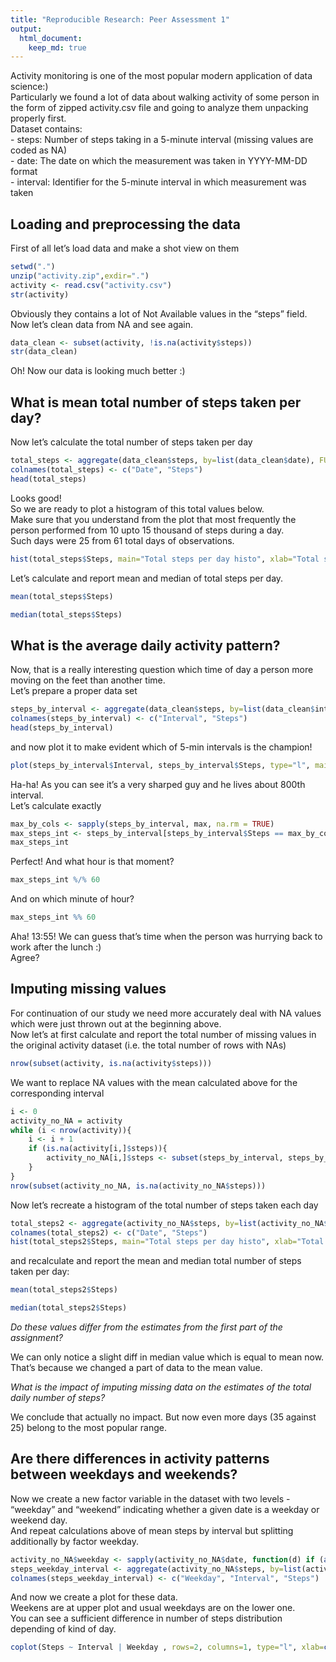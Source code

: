 ```yaml
---
title: "Reproducible Research: Peer Assessment 1"
output: 
  html_document:
    keep_md: true
---
```



Activity monitoring is one of the most popular modern application of data science:)  
Particularly we found a lot of data about walking activity of some person in the form of zipped activity.csv file and going to analyze them unpacking properly first.  
Dataset contains:  
- steps: Number of steps taking in a 5-minute interval (missing values are coded as NA)  
- date: The date on which the measurement was taken in YYYY-MM-DD format  
- interval: Identifier for the 5-minute interval in which measurement was taken  

## Loading and preprocessing the data

First of all let's load data and make a shot view on them
```r
setwd(".")
unzip("activity.zip",exdir=".")
activity <- read.csv("activity.csv")
str(activity)
```
Obviously they contains a lot of Not Available values in the "steps" field.  
Now let's clean data from NA and see again.
```r
data_clean <- subset(activity, !is.na(activity$steps))
str(data_clean)
```
Oh! Now our data is looking much better :)  
  


## What is mean total number of steps taken per day?
Now let's calculate the total number of steps taken per day
```r
total_steps <- aggregate(data_clean$steps, by=list(data_clean$date), FUN=sum)
colnames(total_steps) <- c("Date", "Steps")
head(total_steps)
```

Looks good!  
So we are ready to plot a histogram of this total values below.  
Make sure that you understand from the plot that most frequently the person performed from 10 upto 15 thousand of steps during a day.  
Such days were 25 from 61 total days of observations.

```r
hist(total_steps$Steps, main="Total steps per day histo", xlab="Total steps", ylab="Days")
```

Let's calculate and report mean and median of total steps per day.
```r
mean(total_steps$Steps)
```

```r
median(total_steps$Steps)
```



## What is the average daily activity pattern?
Now, that is a really interesting question which time of day a person more moving on the feet than another time.  
Let's prepare a proper data set
```r
steps_by_interval <- aggregate(data_clean$steps, by=list(data_clean$interval), FUN=mean)
colnames(steps_by_interval) <- c("Interval", "Steps")
head(steps_by_interval)
```

and now plot it to make evident which of 5-min intervals is the champion!
```r
plot(steps_by_interval$Interval, steps_by_interval$Steps, type="l", main="Average steps by intervals", xlab="5-min interval", ylab="Steps")
```

Ha-ha! As you can see it's a very sharped guy and he lives about 800th interval.  
Let's calculate exactly
```r
max_by_cols <- sapply(steps_by_interval, max, na.rm = TRUE)
max_steps_int <- steps_by_interval[steps_by_interval$Steps == max_by_cols[2],][[1]]
max_steps_int
```

Perfect! And what hour is that moment?
```r
max_steps_int %/% 60
```

And on which minute of hour?
```r
max_steps_int %% 60
```

Aha! 13:55! We can guess that's time when the person was hurrying back to work after the lunch :)  
Agree?  



## Imputing missing values
For continuation of our study we need more accurately deal with NA values which were just thrown out at the beginning above.  
Now let's at first calculate and report the total number of missing values in the original activity dataset (i.e. the total number of rows with NAs)
```r
nrow(subset(activity, is.na(activity$steps)))
```
We want to replace NA values with the mean calculated above for the corresponding interval
```r
i <- 0
activity_no_NA = activity
while (i < nrow(activity)){
    i <- i + 1
    if (is.na(activity[i,]$steps)){
        activity_no_NA[i,]$steps <- subset(steps_by_interval, steps_by_interval$Interval == activity[i,]$interval)[[2]]
    }     
}
nrow(subset(activity_no_NA, is.na(activity_no_NA$steps)))
```

Now let's recreate a histogram of the total number of steps taken each day 

```r
total_steps2 <- aggregate(activity_no_NA$steps, by=list(activity_no_NA$date), FUN=sum)
colnames(total_steps2) <- c("Date", "Steps")
hist(total_steps2$Steps, main="Total steps per day histo", xlab="Total steps", ylab="Days")
```

and recalculate and report the mean and median total number of steps taken per day: 

```r
mean(total_steps2$Steps)
```

```r
median(total_steps2$Steps)
```

*Do these values differ from the estimates from the first part of the assignment?*  

We can only notice a slight diff in median value which is equal to mean now. That's because we changed a part of data to the mean value.  

*What is the impact of imputing missing data on the estimates of the total daily number of steps?*  

We conclude that actually no impact. But now even more days (35 against 25) belong to the most popular range.  



## Are there differences in activity patterns between weekdays and weekends?
Now we create a new factor variable in the dataset with two levels - "weekday" and "weekend" indicating whether a given date is a weekday or weekend day.  
And repeat calculations above of mean steps by interval but splitting additionally by factor weekday.
```r
activity_no_NA$weekday <- sapply(activity_no_NA$date, function(d) if (as.POSIXlt(d)$wday > 0 & as.POSIXlt(d)$wday < 6) "Weekday" else "Weekend")
steps_weekday_interval <- aggregate(activity_no_NA$steps, by=list(activity_no_NA$weekday, activity_no_NA$interval), FUN=mean)
colnames(steps_weekday_interval) <- c("Weekday", "Interval", "Steps")
```

And now we create a plot for these data.  
Weekens are at upper plot and usual weekdays are on the lower one.  
You can see a sufficient difference in number of steps distribution depending of kind of day.


```r
coplot(Steps ~ Interval | Weekday , rows=2, columns=1, type="l", xlab=c("Interval",""), ylab="Number of steps", data=steps_weekday_interval, show.given=FALSE, col="blue", main="", axlabels=function(x) x)
```

